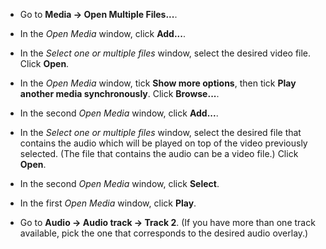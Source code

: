 {{howto|play external audio track with video}}

*Go to '''Media -&gt; Open Multiple Files...'''.

*In the ''Open Media'' window, click '''Add...'''.

*In the ''Select one or multiple files'' window, select the desired video file. Click '''Open'''. 

*In the ''Open Media'' window, tick '''Show more options''', then tick '''Play another media synchronously'''. Click '''Browse...'''.

*In the second ''Open Media'' window, click '''Add...'''.

*In the ''Select one or multiple files'' window, select the desired file that contains the audio which will be played on top of the video previously selected. (The file that contains the audio can be a video file.) Click '''Open'''.

*In the second ''Open Media'' window, click '''Select'''.

*In the first ''Open Media'' window, click '''Play'''.

*Go to '''Audio -&gt; Audio track -&gt; Track 2'''. (If you have more than one track available, pick the one that corresponds to the desired audio overlay.)

{{VSG}}